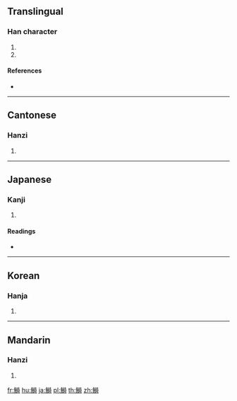 {{character info/new}}
{{also|鲥}}
==Translingual==

===Han character===
{{Han char|rn=195|rad=魚|as=10|sn=21|four=24341|canj=NFAGI}}

# {{vern|reeves' shad|pedia=1}}
# {{vern|hilsa herring|pedia=1}}

====References====
* {{Han ref|kx=1475.360|dkj=46378|dj=2007.210|hdz=74706.030|uh=9C23|ud=39971|bh=F6AD|bd=63149}}

----

==Cantonese==

===Hanzi===
{{yue-hanzi|jyut=|y=si4|sim=鲥}}

# {{defn|lang=yue|sort=魚10}}

----

==Japanese==

===Kanji===
{{ja-kanji|grade=|rs=魚10}}

# {{defn|lang=ja|sort=魚10}}

====Readings====
* {{ja-readings|on=[[し]] (shi), [[じ]] (ji)|kun=[[このしろ]] (konoshiro), [[はす]] (hasu)}}

----

==Korean==

===Hanja===
{{ko-hanja|hangeul=시|eumhun=|rv=si|mr=si|y=si}}

# {{defn|lang=ko|sort=魚10}}

----

==Mandarin==

===Hanzi===
{{cmn-hanzi|sim=鲥|pin=[[shí]] ([[shi2]])|wg=shih<sup>2</sup>}}

# {{defn|lang=cmn|sort=魚10}}

[[fr:鰣]]
[[hu:鰣]]
[[ja:鰣]]
[[pl:鰣]]
[[th:鰣]]
[[zh:鰣]]